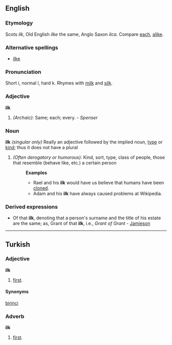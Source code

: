 ==English==

===Etymology===
Scots ''ilk'', Old English ''ilke'' the same, Anglo Saxon ''ilca''. Compare [[each]], [[alike]].

===Alternative spellings===
* [[ilke]]

===Pronunciation===
Short i, normal l, hard k. Rhymes with [[milk]] and [[silk]].

===Adjective===
'''ilk'''
# ''(Archaic):'' Same; each; every. - ''Spenser'' 

===Noun===
'''ilk''' ''(singular only)''
Really an adjective followed by the implied noun, [[type]] or [[kind]]; thus it does not have a plural
# ''(Often derogatory or humorous):'' Kind, sort, type, class of people, those that resemble (behave like, etc.) a certain person
#:'''Examples'''
#:*Rael and his '''ilk''' would have us believe that humans have been [[clone]]d. 
#:*Adam and his '''ilk''' have always caused problems at Wikipedia.

===Derived expressions===
*Of that '''ilk''', denoting that a person's surname and the title of his estate are the same; as, Grant of that '''ilk''', i.e., ''Grant of Grant'' - [[Jamieson]]

----

==Turkish==
===Adjective===
'''ilk'''
#[[first]].
====Synonyms====
[[birinci]]
===Adverb===
'''ilk'''
#[[first]].